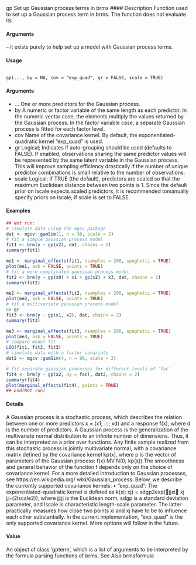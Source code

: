 
gp Set up Gaussian process terms in brms
#### Description 
Function used to set up a Gaussian process term in brms. The function does not evaluate its </code></pre>
#### Arguments

– it exists purely to help set up a model with Gaussian process terms.

#### Usage
<pre><code>
gp(..., by = NA, cov = "exp_quad", gr = FALSE, scale = TRUE)
</code></pre>

#### Arguments
* ... One or more predictors for the Gaussian process. 
* by A numeric or factor variable of the same length as each predictor. In the numeric vector case, the elements multiply the values returned by the Gaussian process. In the factor variable case, a separate Gaussian process is fitted for each factor
level.
* cov Name of the covariance kernel. By default, the exponentiated-quadratic kernel "exp_quad" is used.
* gr Logical; Indicates if auto-grouping should be used (defaults to FALSE). If enabled, observations sharing the same predictor values will be represented by the same latent variable in the Gaussian process. This will improve sampling efficiency drastically if the number of unique predictor combinations is small relative to the number of observations.
* scale Logical; If TRUE (the default), predictors are scaled so that the maximum Euclidean distance between two points is 1. Since the default prior on lscale expects scaled predictors, it is recommended tomanually specify priors on lscale, if scale is set to FALSE.


#### Examples 
```r
## Not run:
# simulate data using the mgcv package
dat <- mgcv::gamSim(1, n = 30, scale = 2)
# fit a simple gaussian process model
fit1 <- brm(y ~ gp(x2), dat, chains = 2)
summary(fit1)
```

```r
me1 <- marginal_effects(fit1, nsamples = 200, spaghetti = TRUE)
plot(me1, ask = FALSE, points = TRUE)
# fit a more complicated gaussian process model
fit2 <- brm(y ~ gp(x0) + x1 + gp(x2) + x3, dat, chains = 2)
summary(fit2)
```

```r
me2 <- marginal_effects(fit2, nsamples = 200, spaghetti = TRUE)
plot(me2, ask = FALSE, points = TRUE)
# fit a multivariate gaussian process model
68 gr
fit3 <- brm(y ~ gp(x1, x2), dat, chains = 2)
summary(fit3)
```

```r
me3 <- marginal_effects(fit3, nsamples = 200, spaghetti = TRUE)
plot(me3, ask = FALSE, points = TRUE)
# compare model fit
LOO(fit1, fit2, fit3)
# simulate data with a factor covariate
dat2 <- mgcv::gamSim(4, n = 90, scale = 2)
```

```r
# fit separate gaussian processes for different levels of 'fac'
fit4 <- brm(y ~ gp(x2, by = fac), dat2, chains = 2)
summary(fit4)
plot(marginal_effects(fit4), points = TRUE)
## End(Not run)

```
#### Details
A Gaussian process is a stochastic process, which describes the relation between one or more predictors
x = (x1; :::; xd) and a response f(x), where d is the number of predictors. A Gaussian process is the generalization of the multivariate normal distribution to an infinite number of dimensions.
Thus, it can be interpreted as a prior over functions. Any finite sample realized from this
stochastic process is jointly multivariate normal, with a covariance matrix defined by the covariance
kernel kp(x), where p is the vector of parameters of the Gaussian process:
f(x) MV N(0; kp(x))
The smoothness and general behavior of the function f depends only on the choice of covariance
kernel. For a more detailed introduction to Gaussian processes, see https://en.wikipedia.org/
wiki/Gaussian_process.
Below, we describe the currently supported covariance kernels:
• "exp_quad": The exponentiated-quadratic kernel is defined as k(xi; xj) = sdgp2exp(􀀀jjxi􀀀
xj jj=(2lscale2)), where jj:jj is the Euclidean norm, sdgp is a standard deviation parameter,
and lscale is characteristic length-scale parameter. The latter practically measures how close
two points xi and xj have to be to influence each other substantially.
In the current implementation, "exp_quad" is the only supported covariance kernel. More options
will follow in the future.

#### Value
An object of class 'gpterm', which is a list of arguments to be interpreted by the formula parsing functions of brms.
See Also
brmsformula

